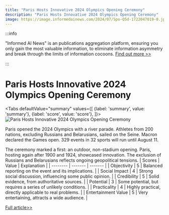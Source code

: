 ```yaml
---
title: "Paris Hosts Innovative 2024 Olympics Opening Ceremony"
description: "Paris Hosts Innovative 2024 Olympics Opening Ceremony"
image: https://image.informedainews.com/2024/07/Spo-Q5d-1722047019-0.jpg
---
```



:::info

"Informed AI News" is an publications aggregation platform, ensuring you only gain the most valuable information, to eliminate information asymmetry and break through the limits of information cocoons.  [Find out more >>](/)

:::

# Paris Hosts Innovative 2024 Olympics Opening Ceremony


<Tabs
	defaultValue="summary"
	values={[
	{label: 'summary', value: 'summary'},
	{label: 'score', value: 'score'},
]}>
<TabItem value="summary">
<img
  src="https://image.informedainews.com/2024/07/Spo-Q5d-1722047019-0.jpg"
  alt="Paris Hosts Innovative 2024 Olympics Opening Ceremony"
/>



Paris opened the 2024 Olympics with a river parade. Athletes from 200 nations, excluding Russians and Belarusians, sailed on the Seine. Macron declared the Games open. 329 events in 32 sports will run until August 11.

The ceremony marked a first: an outdoor, non-stadium opening. Paris, hosting again after 1900 and 1924, showcased innovation. The exclusion of Russians and Belarusians reflects ongoing geopolitical tensions.
</TabItem>
<TabItem value="score">
	| Scores     | Value   | Explanation |
	| -------- | ------- | ------- |
	| Objectivity  | 5    | Balanced reporting on the event and its implications.    |
	| Social Impact | 4     | Strong social discussion, influencing some public opinion.    |
	| Credibility    | 5    | Solid evidence, from authoritative sources.    |
	| Potential    | 3    | Some potential, but requires a series of unlikely conditions.    |
	| Practicality    | 4    | Highly practical, directly applicable to real problems.    |
	| Entertainment Value    | 5    | Very entertaining, attracts a wide audience.    |
</TabItem>
</Tabs>

[Full article>>](https://www3.nhk.or.jp/nhkworld/en/news/20240727_04/)
